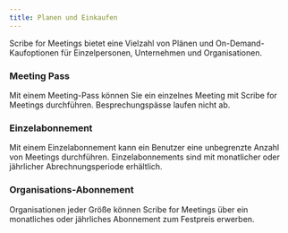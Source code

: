 ```yaml
---
title: Planen und Einkaufen
---
```



Scribe for Meetings bietet eine Vielzahl von Plänen und On-Demand-Kaufoptionen für Einzelpersonen, Unternehmen und Organisationen.

### Meeting Pass

Mit einem Meeting-Pass können Sie ein einzelnes Meeting mit Scribe for Meetings durchführen. Besprechungspässe laufen nicht ab.

### Einzelabonnement

Mit einem Einzelabonnement kann ein Benutzer eine unbegrenzte Anzahl von Meetings durchführen. Einzelabonnements sind mit monatlicher oder jährlicher Abrechnungsperiode erhältlich.

### Organisations-Abonnement

Organisationen jeder Größe können Scribe for Meetings über ein monatliches oder jährliches Abonnement zum Festpreis erwerben.